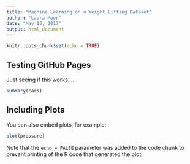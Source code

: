 ```yaml
---
title: "Machine Learning on a Weight Lifting Dataset"
author: "Laura Moon"
date: "May 13, 2017"
output: html_document
---
```


```r
knitr::opts_chunk$set(echo = TRUE)
```

## Testing GitHub Pages

Just seeing if this works....
```r
summary(cars)
```

## Including Plots

You can also embed plots, for example:

```r
plot(pressure)
```

Note that the `echo = FALSE` parameter was added to the code chunk to prevent printing of the R code that generated the plot.
